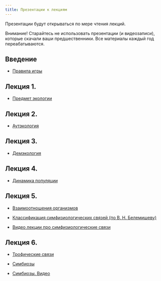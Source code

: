 ```yaml
---
title: Презентации к лекциям
---
```


Презентации будут открываться по мере чтения лекций.

Внимание! Старайтесь не использовать презентации (и видеозаписи), которые скачали ваши предшественники. Все материалы каждый год переабатываются.

<!-- Версия для биотехнологов -->

## Введение

- [Правила игры](Presentations/Lecture Introduction (биотехнологи).pdf)

## Лекция 1.

- [Предмет экологии](Presentations//Введение в ОТС. Суть экологии (биотехнологи).pdf)

## Лекция 2.

- [Аутэкология](Presentations/Аутэкология (биотехнологи).pdf)



<!-- ## Лекция 3. -->

<!-- - [Демэкология](Presentations//Lecture 3 Демэкология.pdf) -->



## Лекция 3.

- [Демэкология](Presentations//Популяции и их структура (биотехнологи).pdf)



## Лекция 4.

- [Динамика популяции](Presentations//Динамика популяции (биотехнологи).pdf)


## Лекция 5.

- [Взаимоотношения организмов](Presentations//Взаимоотношения организмов (биотехнологи).pdf)

- [Классификация симфизиологических связей (по В. Н. Белемишеву)](Presentations//Lecture 5 Взаимоотношения часть 1.pdf)

- [Видео лекции про симфизиологические связи](https://drive.google.com/file/d/1qkhwZqhE-mmFarFXI5Vgyts-hiCnNuA4/view?usp=sharing)


## Лекция 6.

- [Трофические связи](Presentations//Трофические связи (биотехнологи).pdf)

- [Симбиозы](Presentations//Lecture 9 Симбиозы.pdf)
- [Симбиозы. Видео](https://drive.google.com/file/d/1ikI8bSG5vgUVa_CZpeQvYBeJ8jqUoKk0/view?usp=sharing)


<!-- ## Лекция 7. -->

<!-- - [Взаимоотношения организмов (часть 2)](Presentations//Конкурентные отношения (биотехнологи).pdf) -->




<!-- ## Лекция 8. -->


<!-- - [Структура и динамика сообщества](Presentations//Структура и динамика сообществ (биотехнологи).pdf) -->



<!-- ## Лекция 7. -->

<!-- - [Конкурентные отношения](Presentations//Lecture 7 Конкуренция.pdf) -->


<!-- ## Лекция 8. -->

<!-- - [Трофические связи](Presentations//Lecture 8 Трофические отношения.pdf) -->



<!-- ## Лекция 9. -->

<!-- - [Симбиозы](Presentations//Lecture 9 Симбиозы.pdf) -->



<!-- ## Лекция 10. -->

<!-- - [Структура сообщества](Presentations//Lecture 10 Структура сообщества.pdf) -->


<!-- ## Лекция 11 и 12. -->

<!-- - [Экосистемы и сукцессии](Presentations//Lecture 11 Экосистема19.pdf) -->


<!-- - [Экосистемы хорологические единицы](Presentations//Lecture 13 Экосистемы хорологические единицы.pdf) -->


<!-- ## Презентация для семинара по теме "Температура и живые системы" -->

<!-- - [Температура](Presentations//Temperature living systems.pdf) -->






<!-- Версия для биологов -->

<!-- ## Введение -->

<!-- - [Правила игры](Presentations/Lecture Introduction.pdf) -->

<!-- ## Лекция 1. -->

<!-- - [Предмет экологии](Presentations//Lecture 1 2021 Предмет экологии.pptx) -->

<!-- ## Лекция 2. -->

<!-- - [Аутэкология](Presentations//Lecture 2 Аутэкология .pdf) -->


<!-- ## Лекция 3. -->

<!-- - [Демэкология](Presentations//Lecture 3 Демэкология.pdf) -->


<!-- ## Лекция 4. -->

<!-- - [Динамика популяции](Presentations//Lecture 4 Динамика популяции.pdf) -->


<!-- ## Лекция 5. -->

<!-- - [Взаимоотношения организмов (часть 1)](Presentations//Lecture 5 Взаимоотношения часть 1.pdf) -->


<!-- ## Лекция 6. -->

<!-- - [Взаимоотношения организмов (часть 2)](Presentations//Lecture 6 Взаимоотношения часть 2.pdf) -->

<!-- ## Лекция 7. -->

<!-- - [Конкурентные отношения](Presentations//Lecture 7 Конкуренция.pdf) -->


<!-- ## Лекция 8. -->

<!-- - [Трофические связи](Presentations//Lecture 8 Трофические отношения.pdf) -->



<!-- ## Лекция 9. -->

<!-- - [Симбиозы](Presentations//Lecture 9 Симбиозы.pdf) -->



<!-- ## Лекция 10. -->

<!-- - [Структура сообщества](Presentations//Lecture 10 Структура сообщества.pdf) -->


<!-- ## Лекция 11 и 12. -->

<!-- - [Экосистемы и сукцессии](Presentations//Lecture 11 Экосистема19.pdf) -->


<!-- - [Экосистемы хорологические единицы](Presentations//Lecture 13 Экосистемы хорологические единицы.pdf) -->


<!-- ## Презентация для семинара по теме "Температура и живые системы" -->

<!-- - [Температура](Presentations//Temperature living systems.pdf) -->




